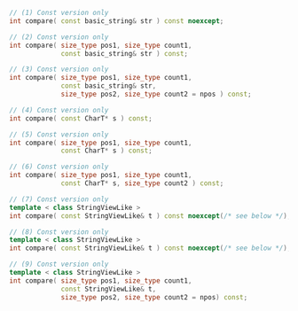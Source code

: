 ```cpp
// (1) Const version only
int compare( const basic_string& str ) const noexcept;

// (2) Const version only
int compare( size_type pos1, size_type count1,
			 const basic_string& str ) const;

// (3) Const version only
int compare( size_type pos1, size_type count1,
             const basic_string& str,
             size_type pos2, size_type count2 = npos ) const;

// (4) Const version only
int compare( const CharT* s ) const;

// (5) Const version only
int compare( size_type pos1, size_type count1,
             const CharT* s ) const;

// (6) Const version only
int compare( size_type pos1, size_type count1,
             const CharT* s, size_type count2 ) const;

// (7) Const version only
template < class StringViewLike >
int compare( const StringViewLike& t ) const noexcept(/* see below */);

// (8) Const version only
template < class StringViewLike >
int compare( const StringViewLike& t ) const noexcept(/* see below */);

// (9) Const version only
template < class StringViewLike >
int compare( size_type pos1, size_type count1,
             const StringViewLike& t,
             size_type pos2, size_type count2 = npos) const;
```
